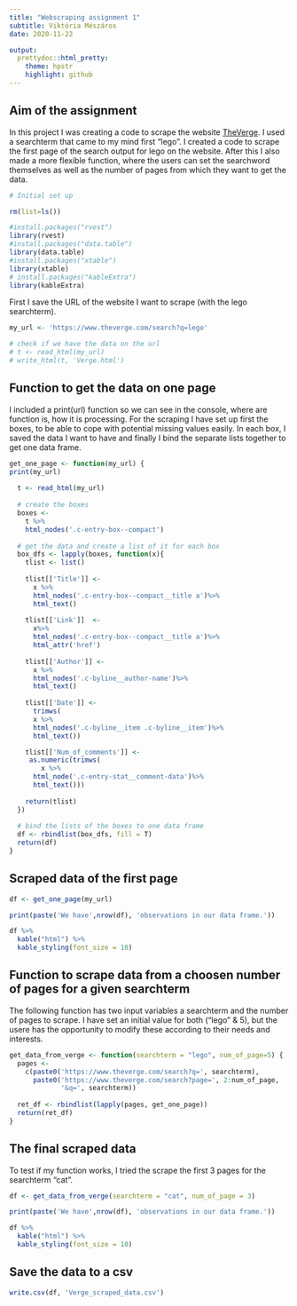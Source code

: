 ---
title: "Webscraping assignment 1"
subtitle: Viktória Mészáros
date: 2020-11-22

output:
  prettydoc::html_pretty:
    theme: hpstr
    highlight: github
---
## Aim of the assignment
In this project I was creating a code to scrape the website [TheVerge](https://www.theverge.com/). I used a searchterm that came to my mind first "lego". I created a code to scrape the first page of the search output for lego on the website. After this I also made a more flexible function, where the users can set the searchword themselves as well as the number of pages from which they want to get the data. 

```{r, include= FALSE}
# Initial set up

rm(list=ls())

#install.packages("rvest")
library(rvest)
#install.packages("data.table")
library(data.table)
#install.packages("xtable")
library(xtable)
# install.packages("kableExtra")
library(kableExtra)
```

First I save the URL of the website I want to scrape (with the lego searchterm).
```{r}
my_url <- 'https://www.theverge.com/search?q=lego'

```

```{r, include=FALSE}
# check if we have the data on the url
# t <- read_html(my_url)
# write_html(t, 'Verge.html')
```

## Function to get the data on one page
I included a print(url) function so we can see in the console, where are function is, how it is processing. For the scraping I have set up first the boxes, to be able to cope with potential missing values easily. In each box, I saved the data I want to have and finally I bind the separate lists together to get one data frame.
```{r}
get_one_page <- function(my_url) {  
print(my_url)
  
  t <- read_html(my_url)
  
  # create the boxes
  boxes <- 
    t %>% 
    html_nodes('.c-entry-box--compact')
  
  # get the data and create a list of it for each box
  box_dfs <- lapply(boxes, function(x){
    tlist <- list()
    
    tlist[['Title']] <- 
      x %>% 
      html_nodes('.c-entry-box--compact__title a')%>%
      html_text()
    
    tlist[['Link']]  <- 
      x%>% 
      html_nodes('.c-entry-box--compact__title a')%>%
      html_attr('href')
    
    tlist[['Author']] <-
      x %>% 
      html_nodes('.c-byline__author-name')%>%
      html_text()
    
    tlist[['Date']] <-
      trimws(
      x %>% 
      html_nodes('.c-byline__item .c-byline__item')%>%
      html_text())

    tlist[['Num_of_comments']] <-
     as.numeric(trimws(
        x %>%
      html_node('.c-entry-stat__comment-data')%>%
      html_text()))
    
    return(tlist)
  })
  
  # bind the lists of the boxes to one data frame
  df <- rbindlist(box_dfs, fill = T)
  return(df)
}

```

## Scraped data of the first page
```{r, echo= FALSE}
df <- get_one_page(my_url)

print(paste('We have',nrow(df), 'observations in our data frame.'))

df %>%
  kable("html") %>%
  kable_styling(font_size = 10)

```
## Function to scrape data from a choosen number of pages for a given searchterm
The following function has two input variables a searchterm and the number of pages to scrape.
I have set an initial value for both ("lego" & 5), but the usere has the opportunity to modify these according to their needs and interests. 
```{r}
get_data_from_verge <- function(searchterm = "lego", num_of_page=5) {
  pages <- 
    c(paste0('https://www.theverge.com/search?q=', searchterm), 
      paste0('https://www.theverge.com/search?page=', 2:num_of_page, 
             '&q=', searchterm))
  
  ret_df <- rbindlist(lapply(pages, get_one_page))
  return(ret_df)
}

```

## The final scraped data 
To test if my function works, I tried the scrape the first 3 pages for the searchterm "cat". 
```{r, echo= FALSE}
df <- get_data_from_verge(searchterm = "cat", num_of_page = 3)

print(paste('We have',nrow(df), 'observations in our data frame.'))

df %>% 
  kable("html") %>%
  kable_styling(font_size = 10)

```

## Save the data to a csv
```{r}
write.csv(df, 'Verge_scraped_data.csv')
```
